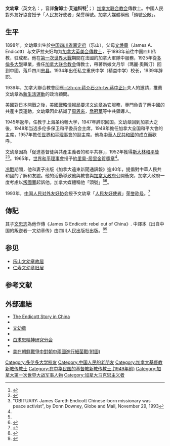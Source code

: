 {{Infobox religious biography
|name             = 文幼章
|image=[[File:195104_世界和平理事会中国代表吴耀宗与加拿大代表文幼章.png|180px]]
|native_name      = James Gareth Endicott
|native_name_lang = [[英語|英語]]
|religion         = [[新教|新教]]
|order            = {{link-en|加拿大聯合教會|United Church of Canada}}
|birth_date       = 1898年12月24日
|nationality      = {{flag|Canada}}
|birth_place      = {{QING}}[[四川省|四川省]]
|death_date       = 1993年11月27日
|education        = [[多倫多大學|多倫多大學]]
|children         = [[文忠志|文忠志]]
}}

'''文幼章'''（英文名：'''{{lang|en|James Gareth Endicott}}'''，音譯'''詹姆士·艾迪科特'''<ref>{{cite news |url = http://www.people.com.cn/GB/guoji/14549/1987088.html |title = 內幕：美在朝鮮戰爭中對朝中兩國進行細菌戰 |date = 2003年7月28日 |publisher = 新華社 |access-date = 2013-11-24 |archive-url = https://web.archive.org/web/20131203012552/http://www.people.com.cn/GB/guoji/14549/1987088.html |archive-date = 2013-12-03 |dead-url = no }}</ref>；{{bd|1898年|12月24日|1993年|11月27日|}}）[[加拿大联合教会|加拿大联合教会]]傳教士。中國人民對外友好協會授予「人民友好使者」榮譽稱號。加拿大媒體稱他「頭號公敵」。

== 生平 ==
1898年，文幼章出生於[[中国|中国]][[四川省|四川省]][[嘉定府|嘉定府]]（乐山），父母[[文焕章|文焕章]]（James A. Endicott）与文萨拉夫妇均为[[加拿大|加拿大]][[英美会|英美会]][[傳教士|傳教士]]，于1893年前往中国四川传教，驻成都。他在[[第一次世界大戰|第一次世界大戰]]期間在法國的加拿大軍隊中服務，1925年從[[多倫多大學|多倫多大學]]畢業，擔任[[加拿大联合教会|加拿大联合教会]]傳教士，帶著新娘文月华（瑪麗·奧斯汀）回到中國，落戶四川[[忠县|忠县]]。1934年出任私立重庆中学（精益中学）校长，1939年辞职。

1939年，加拿大聯合教會回應[[蔣中正|-{zh-cn:蒋介石;zh-tw:蔣中正}-]]夫人的邀請，推薦文幼章為[[新生活運動|新生活運動]]的政治顧問。

美國對日本開戰之後，美國[[戰略情報局|戰略情報局]]要求文幼章為它服務，專門負責了解中國的共產主義運動。文幼章因此結識了[[周恩來|周恩來]]，[[喬冠華|喬冠華]]等中共領導人。

1945年返华，任教于上海圣约翰大学，1947年辞职回国。文幼章回到加拿大之後，1948年当选多伦多保卫和平委员会主席，1949年擔任加拿大全国和平大會的主席，1957年擔任[[世界和平理事會|世界和平理事會]]的副主席。他為[[中華人民共和國|中華人民共和國]]的成立而歡呼。

文幼章因為「促進基督徒與共產主義者的和平共存」，1952年獲得[[斯大林和平獎|斯大林和平獎]]<ref name="彭小年">{{cite journal |url = http://wap.cnki.net/qikan-CQSJ201118014.html |title = 人民友好使者文幼章先生 |author = 彭小年 |journal =  |access-date = 2013-11-27 |archive-url = https://web.archive.org/web/20131202231929/http://wap.cnki.net/qikan-CQSJ201118014.html |archive-date = 2013-12-02 |dead-url = no }}</ref><ref name="obituary">"OBITUARY: James Gareth Endicott Chinese-born missionary was peace activist", by Donn Downey, Globe and Mail, November 29, 1993</ref>。1965年，[[世界和平理事會|世界和平理事會]]授予[[約里奧-居里金質獎章|約里奧-居里金質獎章]]<ref name="彭小年" />。

[[冷戰|冷戰]]期間，他和妻子出版《加拿大遠東新聞通訊報》逾40年，提倡對中華人民共和國的了解和友誼。他的活動導致他與教會與[[加拿大政府|加拿大政府]]公開衝突，加拿大政府一度考慮以[[叛國罪|叛國罪]]起訴他。加拿大媒體稱他「頭號{{link-en|公敵|public enemy}}」<ref name="obituary" /><ref>{{cite web |url = http://www.canadashistory.ca/Magazine/Online-Extension/Articles/Helping-Heroes.aspx |title = ''Helping Heroes'' |at = James Gareth Endicott (1898–1993): Peacemaker and pariah |publisher = Canada's History Magazine |deadurl = yes |archiveurl = https://web.archive.org/web/20131213110953/http://www.canadashistory.ca/Magazine/Online-Extension/Articles/Helping-Heroes.aspx |archivedate = 2013-12-13 }}</ref>。

1993年，[[中国人民对外友好协会|中国人民对外友好协会]]授予文幼章「[[人民友好使者|人民友好使者]]」[[荣誉称号|荣誉称号]]。<ref>{{Cite web|url=http://www.scicat.cn/news/gov/20190910/2865588.html|title=“人民友好使者”文幼章|website=科学猫|access-date=2020-10-12|archive-date=2020-10-12|archive-url=https://web.archive.org/web/20201012144230/http://www.scicat.cn/news/gov/20190910/2865588.html|dead-url=no}}</ref>

==傳記==
其子[[文忠志|文忠志]]為他作傳《James G Endicott: rebel out of China》. 中譯本《出自中国的叛逆者—文幼章传》由四川人民出版社出版。<ref>{{cite book|author=Stephen Lyon Endicott| 
title=James G Endicott: rebel out of China |isbn=9780802023773 | year=1980 | 
location=Toronto | publisher=University of Toronto Press}}</ref><ref>{{cite book|
author1=文忠志|
author2=李國林等譯|
title=《出自中国的叛逆者—文幼章传》|
publisher=四川人民出版社|
url=http://books.google.com/books?id=I9hIAAAAMAAJ|
year=1983|
oclc=300355974|
access-date=2021-06-25|
archive-date=2014-01-03|
archive-url=https://web.archive.org/web/20140103103928/http://books.google.com/books?id=I9hIAAAAMAAJ|
dead-url=no}}</ref>

==参见==
*[[乐山文幼章故居|乐山文幼章故居]]
*[[仁寿文幼章旧居|仁寿文幼章旧居]]

== 参考文献 ==
{{Reflist|2}}

== 外部連結 ==
* [http://vmacch.ca/GH_introduction/GH_Endicott/gh_endicott.html  The Endicott Story in China] {{Wayback|url=http://vmacch.ca/GH_introduction/GH_Endicott/gh_endicott.html |date=20200702182017 }}
* {{cite book |author = Shirley Jane Endicott |title = China Diary: The Life of Mary Austin Endicott |url = http://books.google.com/books?id=33EQcwEPGhQC |year = 2003 |publisher = Wilfrid Laurier Univ. Press |isbn = 978-0-88920-412-6 |access-date = 2013-11-22 |archive-date = 2014-01-03 |archive-url = https://web.archive.org/web/20140103094242/http://books.google.com/books?id=33EQcwEPGhQC |dead-url = no }}
* [https://web.archive.org/web/20130105074203/http://www.chinaculture.org/gb/cn_zgwh/2004-06/28/content_53050.htm 文幼章]
* {{cite book |author1 = Mary Austin Endicott |author2 = 木馬 |title = 重訪中國: 一個基督徒對新中國的觀感 |url = http://books.google.com/books?id=SeRvAAAAIAAJ |year = 1957 |publisher = 中華書局 |access-date = 2013-11-22 |archive-date = 2014-01-03 |archive-url = https://web.archive.org/web/20140103112500/http://books.google.com/books?id=SeRvAAAAIAAJ |dead-url = no }}
* [http://www.bqejsyjh.com/newslook.asp?NewID=2042&FID=98&SID=202&page=12 白求恩精神研究分会] {{Wayback|url=http://www.bqejsyjh.com/newslook.asp?NewID=2042&FID=98&SID=202&page=12 |date=20200702182025 }}
* {{cite book |author = 鄭連根 |title = 古紙眉批: 一個傳媒人的讀史心得 |url = http://books.google.com/books?id=7-AvFMH62OUC&pg=PA93 |date = 1 March 2009 |publisher = 秀威出版 |isbn = 978-986-221-190-8 |pages = 93– |access-date = 2013-11-22 |archive-date = 2014-01-03 |archive-url = https://web.archive.org/web/20140103091216/http://books.google.com/books?id=7-AvFMH62OUC&pg=PA93 |dead-url = no }}
* [http://mil.news.sina.com.cn/2003-07-28/140217.html 美在朝鮮戰爭中對朝中兩國進行細菌戰(附圖)] {{Wayback|url=http://mil.news.sina.com.cn/2003-07-28/140217.html |date=20131203003442 }}

{{Authority control}}
{{DEFAULTSORT:Endicott, James}}
[[Category:多伦多大学校友|Category:多伦多大学校友]]
[[Category:中国人民的老朋友|Category:中国人民的老朋友]]
[[Category:加拿大基督教新教传教士|Category:加拿大基督教新教传教士]]
[[Category:在中华民国的基督教新教传教士_(1949年前)|Category:在中华民国的基督教新教传教士 (1949年前)]]
[[Category:加拿大第一次世界大战军事人物|Category:加拿大第一次世界大战军事人物]]
[[Category:加拿大马克思主义者|Category:加拿大马克思主义者]]